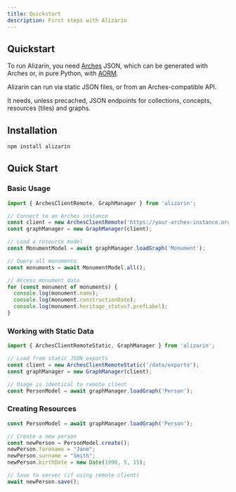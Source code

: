 ```yaml
---
title: Quickstart
description: First steps with Alizarin
---
```



## Quickstart

<AlizarinComponent module='/example/example-1.tsx' />


To run Alizarin, you need [Arches](https://github.com/archesproject/arches) JSON,
which can be generated with Arches or, in pure Python, with [AORM](https://github.com/flaxandteal/arches-orm).

Alizarin can run via static JSON files, or from an Arches-compatible API.

It needs, unless precached, JSON endpoints for collections, concepts, resources (tiles) and graphs.

## Installation

```bash
npm install alizarin
```

## Quick Start

### Basic Usage

```typescript
import { ArchesClientRemote, GraphManager } from 'alizarin';

// Connect to an Arches instance
const client = new ArchesClientRemote('https://your-arches-instance.org');
const graphManager = new GraphManager(client);

// Load a resource model
const MonumentModel = await graphManager.loadGraph('Monument');

// Query all monuments
const monuments = await MonumentModel.all();

// Access monument data
for (const monument of monuments) {
  console.log(monument.name);
  console.log(monument.constructionDate);
  console.log(monument.heritage_status?.prefLabel);
}
```

### Working with Static Data

```typescript
import { ArchesClientRemoteStatic, GraphManager } from 'alizarin';

// Load from static JSON exports
const client = new ArchesClientRemoteStatic('/data/exports');
const graphManager = new GraphManager(client);

// Usage is identical to remote client
const PersonModel = await graphManager.loadGraph('Person');
```

### Creating Resources

```typescript
const PersonModel = await graphManager.loadGraph('Person');

// Create a new person
const newPerson = PersonModel.create();
newPerson.forename = "Jane";
newPerson.surname = "Smith";
newPerson.birthDate = new Date(1990, 5, 15);

// Save to server (if using remote client)
await newPerson.save();
```
